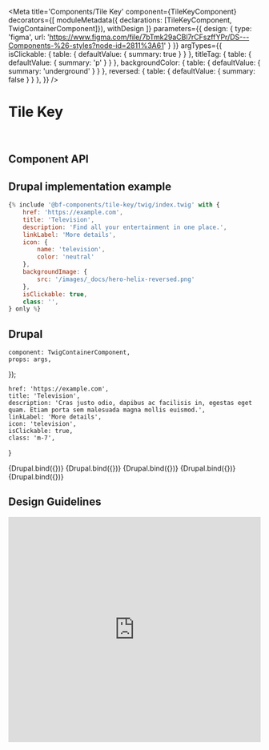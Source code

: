 

<Meta
    title='Components/Tile Key'
    component={TileKeyComponent}
    decorators={[
        moduleMetadata({ declarations: [TileKeyComponent, TwigContainerComponent]}),
        withDesign
    ]}
    parameters={{
        design: {
            type: 'figma',
            url: 'https://www.figma.com/file/7bTmk29aCBl7rCFszffYPr/DS---Components-%26-styles?node-id=2811%3A61'
        }
    }}
    argTypes={{
        isClickable: {
            table: { defaultValue: { summary: true } }
        },
        titleTag: {
            table: { defaultValue: { summary: 'p' } }
        },
        backgroundColor: {
            table: { defaultValue: { summary: 'underground' } }
        },
        reversed: {
            table: { defaultValue: { summary: false } }
        },
    }}
/>


# Tile Key

<br/>


## Component API

<Props of={TileKeyComponent} />


## Drupal implementation example

```jsx
{% include '@bf-components/tile-key/twig/index.twig' with {
    href: 'https://example.com',
    title: 'Television',
    description: 'Find all your entertainment in one place.',
    linkLabel: 'More details',
    icon: {
        name: 'television',
        color: 'neutral'
    },
    backgroundImage: {
        src: '/images/_docs/hero-helix-reversed.png'
    },
    isClickable: true,
    class: '',
} only %}
```


## Drupal

    component: TwigContainerComponent,
    props: args,
});

    href: 'https://example.com',
    title: 'Television',
    description: 'Cras justo odio, dapibus ac facilisis in, egestas eget quam. Etiam porta sem malesuada magna mollis euismod.',
    linkLabel: 'More details',
    icon: 'television',
    isClickable: true,
    class: 'm-7',
}

<Canvas withSource='none'>
    <Story
        name='Drupal'
        args={{
            elementPath: 'components/tile-key/_doc/template.drupal',
            ...commonProps
        }}
    >
        {Drupal.bind({})}
    </Story>
</Canvas>

<Canvas withSource='none'>
    <Story
        name='Drupal - With isClickable false'
        args={{
            elementPath: 'components/tile-key/_doc/template.drupal',
            ...commonProps,
            isClickable: false,
        }}
    >
        {Drupal.bind({})}
    </Story>
</Canvas>

<Canvas withSource='none'>
    <Story
        name='Drupal - With icon color'
        args={{
            elementPath: 'components/tile-key/_doc/template.drupal',
            ...commonProps,
            icon: {
                name: 'television',
                color: 'neutral'
            }
        }}
    >
        {Drupal.bind({})}
    </Story>
</Canvas>

<Canvas withSource='none'>
    <Story
        name='Drupal - With backgroundImage textColor light'
        args={{
            elementPath: 'components/tile-key/_doc/template.drupal',
            ...commonProps,
            backgroundImage: {
                src: '/images/_docs/hero-helix-reversed.png',
                textColor: 'light'
            }
        }}
    >
        {Drupal.bind({})}
    </Story>
</Canvas>


<Canvas withSource='none'>
    <Story
        name='Drupal - With backgroundImage textColor dark'
        args={{
            elementPath: 'components/tile-key/_doc/template.drupal',
            ...commonProps,
            backgroundImage: {
                src: '/images/_docs/hero-helix.png',
                textColor: 'dark'
            }
        }}
    >
        {Drupal.bind({})}
    </Story>
</Canvas>

## Design Guidelines

<iframe width='100%' height='450' src='https://www.figma.com/embed?embed_host=share&url=https%3A%2F%2Fwww.figma.com%2Ffile%2F7bTmk29aCBl7rCFszffYPr%2FDS---Components-%2526-styles%3Fnode-id%3D2811%253A61' frameBorder='0' allowFullScreen></iframe>